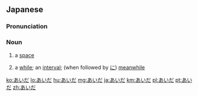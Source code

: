 ==Japanese==

===Pronunciation===
{{ja-pron}}

===Noun===
{{ja-noun}}

# {{ja-def|間}} a [[space]]
# {{ja-def|間}} a [[while]]; an [[interval]]; (when followed by [[に]]) [[meanwhile]]

[[ko:あいだ]]
[[lo:あいだ]]
[[hu:あいだ]]
[[mg:あいだ]]
[[ja:あいだ]]
[[km:あいだ]]
[[pl:あいだ]]
[[pt:あいだ]]
[[zh:あいだ]]
